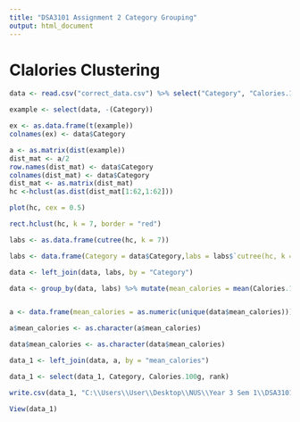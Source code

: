 ---
title: "DSA3101 Assignment 2 Category Grouping"
output: html_document
---

# Clalories Clustering

```{r}
data <- read.csv("correct_data.csv") %>% select("Category", "Calories.100g") %>% unique()

example <- select(data, -(Category))

ex <- as.data.frame(t(example))
colnames(ex) <- data$Category

a <- as.matrix(dist(example))
dist_mat <- a/2
row.names(dist_mat) <- data$Category
colnames(dist_mat) <- data$Category
dist_mat <- as.matrix(dist_mat)
hc <-hclust(as.dist(dist_mat[1:62,1:62]))

plot(hc, cex = 0.5)

rect.hclust(hc, k = 7, border = "red")

labs <- as.data.frame(cutree(hc, k = 7))

labs <- data.frame(Category = data$Category,labs = labs$`cutree(hc, k = 7)`)

data <- left_join(data, labs, by = "Category")

data <- group_by(data, labs) %>% mutate(mean_calories = mean(Calories.100g))


a <- data.frame(mean_calories = as.numeric(unique(data$mean_calories))) %>% mutate(rank = rank(mean_calories))

a$mean_calories <- as.character(a$mean_calories)

data$mean_calories <- as.character(data$mean_calories)

data_1 <- left_join(data, a, by = "mean_calories")

data_1 <- select(data_1, Category, Calories.100g, rank)

write.csv(data_1, "C:\\Users\\User\\Desktop\\NUS\\Year 3 Sem 1\\DSA3101\\Hackerthon\\Assignment 2\\Category_Label_Ver2.csv", row.names = FALSE)

View(data_1)

```

